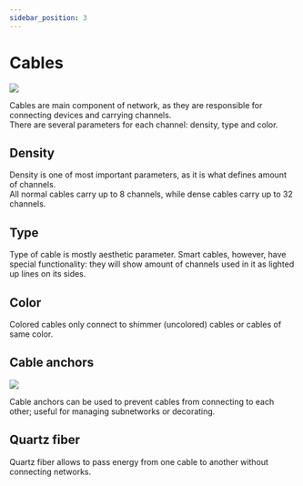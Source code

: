 ```yaml
---
sidebar_position: 3
---
```


# Cables

<img src='https://cdn.toby7002.dev/Astralinium/cdf2efea-90f2-47f7-bb17-84ac7646a85e_cables.png' />

Cables are main component of network, as they are responsible for connecting
devices and carrying channels.  
There are several parameters for each channel: density, type and color.

## Density

Density is one of most important parameters, as it is what defines amount of
channels.  
All normal cables carry up to 8 channels, while dense cables carry up to 32
channels.

## Type

Type of cable is mostly aesthetic parameter. Smart cables, however, have special
functionality: they will show amount of channels used in it as lighted up lines
on its sides.

## Color

Colored cables only connect to shimmer (uncolored) cables or cables of same
color.

## Cable anchors

<img src='https://cdn.toby7002.dev/Astralinium/cdf2efea-90f2-47f7-bb17-84ac7646a85e_cable_anchors.png' />

Cable anchors can be used to prevent cables from connecting to each other;
useful for managing subnetworks or decorating.

## Quartz fiber

Quartz fiber allows to pass energy from one cable to another without connecting
networks.
